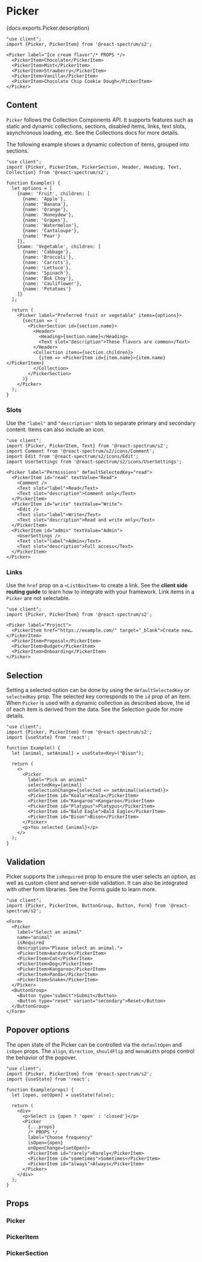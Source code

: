 


# Picker

<PageDescription>{docs.exports.Picker.description}</PageDescription>

```tsx render docs={docs.exports.Picker} links={docs.links} props={['size', 'labelPosition', 'labelAlign', 'necessityIndicator', 'isRequired', 'isQuiet', 'isDisabled', 'isInvalid']}
"use client";
import {Picker, PickerItem} from '@react-spectrum/s2';

<Picker label="Ice cream flavor"/* PROPS */>
  <PickerItem>Chocolate</PickerItem>
  <PickerItem>Mint</PickerItem>
  <PickerItem>Strawberry</PickerItem>
  <PickerItem>Vanilla</PickerItem>
  <PickerItem>Chocolate Chip Cookie Dough</PickerItem>
</Picker>
```

## Content

`Picker` follows the Collection Components API. It supports features such as static and dynamic collections, sections, disabled items, links, text slots, asynchronous loading, etc. See the Collections docs for more details.

The following example shows a dynamic collection of items, grouped into sections.

```tsx render hideImports
"use client";
import {Picker, PickerItem, PickerSection, Header, Heading, Text, Collection} from '@react-spectrum/s2';

function Example() {
  let options = [
    {name: 'Fruit', children: [
      {name: 'Apple'},
      {name: 'Banana'},
      {name: 'Orange'},
      {name: 'Honeydew'},
      {name: 'Grapes'},
      {name: 'Watermelon'},
      {name: 'Cantaloupe'},
      {name: 'Pear'}
    ]},
    {name: 'Vegetable', children: [
      {name: 'Cabbage'},
      {name: 'Broccoli'},
      {name: 'Carrots'},
      {name: 'Lettuce'},
      {name: 'Spinach'},
      {name: 'Bok Choy'},
      {name: 'Cauliflower'},
      {name: 'Potatoes'}
    ]}
  ];

  return (
    <Picker label="Preferred fruit or vegetable" items={options}>
      {section => (
        <PickerSection id={section.name}>
          <Header>
            <Heading>{section.name}</Heading>
            <Text slot="description">These flavors are common</Text>
          </Header>
          <Collection items={section.children}>
            {item => <PickerItem id={item.name}>{item.name}</PickerItem>}
          </Collection>
        </PickerSection>
      )}
    </Picker>
  );
}
```

### Slots

Use the `"label"` and `"description"` slots to separate primary and secondary content. Items can also include an icon.

```tsx render
"use client";
import {Picker, PickerItem, Text} from '@react-spectrum/s2';
import Comment from '@react-spectrum/s2/icons/Comment';
import Edit from '@react-spectrum/s2/icons/Edit';
import UserSettings from '@react-spectrum/s2/icons/UserSettings';

<Picker label="Permissions" defaultSelectedKey="read">
  <PickerItem id="read" textValue="Read">
    <Comment />
    <Text slot="label">Read</Text>
    <Text slot="description">Comment only</Text>
  </PickerItem>
  <PickerItem id="write" textValue="Write">
    <Edit />
    <Text slot="label">Write</Text>
    <Text slot="description">Read and write only</Text>
  </PickerItem>
  <PickerItem id="admin" textValue="Admin">
    <UserSettings />
    <Text slot="label">Admin</Text>
    <Text slot="description">Full access</Text>
  </PickerItem>
</Picker>
```

### Links

Use the `href` prop on a `<ListBoxItem>` to create a link. See the **client side routing guide** to learn how to integrate with your framework. Link items in a `Picker` are not selectable.

```tsx render hideImports
"use client";
import {Picker, PickerItem} from '@react-spectrum/s2';

<Picker label="Project">
  <PickerItem href="https://example.com/" target="_blank">Create new…</PickerItem>
  <PickerItem>Proposal</PickerItem>
  <PickerItem>Budget</PickerItem>
  <PickerItem>Onboarding</PickerItem>
</Picker>
```

## Selection

Setting a selected option can be done by using the `defaultSelectedKey` or `selectedKey` prop. The selected key corresponds to the `id` prop of an item.
When `Picker` is used with a dynamic collection as described above, the id of each item is derived from the data.
See the Selection guide for more details.

```tsx render hideImports
"use client";
import {Picker, PickerItem} from '@react-spectrum/s2';
import {useState} from 'react';

function Example() {
  let [animal, setAnimal] = useState<Key>("Bison");

  return (
    <>
      <Picker
        label="Pick an animal"
        selectedKey={animal}
        onSelectionChange={selected => setAnimal(selected)}>
        <PickerItem id="Koala">Koala</PickerItem>
        <PickerItem id="Kangaroo">Kangaroo</PickerItem>
        <PickerItem id="Platypus">Platypus</PickerItem>
        <PickerItem id="Bald Eagle">Bald Eagle</PickerItem>
        <PickerItem id="Bison">Bison</PickerItem>
      </Picker>
      <p>You selected {animal}</p>
    </>
  );
}
```

## Validation

Picker supports the `isRequired` prop to ensure the user selects an option, as well as custom client and server-side validation. It can also be integrated with other form libraries. See the Forms guide to learn more.

```tsx render hideImports
"use client";
import {Picker, PickerItem, ButtonGroup, Button, Form} from '@react-spectrum/s2';

<Form>
  <Picker
    label="Select an animal"
    name="animal"
    isRequired
    description="Please select an animal.">
    <PickerItem>Aardvark</PickerItem>
    <PickerItem>Cat</PickerItem>
    <PickerItem>Dog</PickerItem>
    <PickerItem>Kangaroo</PickerItem>
    <PickerItem>Panda</PickerItem>
    <PickerItem>Snake</PickerItem>
  </Picker>
  <ButtonGroup>
    <Button type="submit">Submit</Button>
    <Button type="reset" variant="secondary">Reset</Button>
  </ButtonGroup>
</Form>
```

## Popover options

The open state of the Picker can be controlled via the `defaultOpen` and `isOpen` props. The `align`, `direction`, `shouldFlip` and `menuWidth` props control the behavior of the popover.

```tsx render hideImports docs={docs.exports.Picker} links={docs.links} props={['align', 'direction', 'shouldFlip', 'menuWidth']}
"use client";
import {Picker, PickerItem} from '@react-spectrum/s2';
import {useState} from 'react';

function Example(props) {
  let [open, setOpen] = useState(false);

  return (
    <div>
      <p>Select is {open ? 'open' : 'closed'}</p>
      <Picker
        {...props}
        /* PROPS */
        label="Choose frequency"
        isOpen={open}
        onOpenChange={setOpen}>
        <PickerItem id="rarely">Rarely</PickerItem>
        <PickerItem id="sometimes">Sometimes</PickerItem>
        <PickerItem id="always">Always</PickerItem>
      </Picker>
    </div>
  );
}
```

## Props

### Picker

<PropTable component={docs.exports.Picker} links={docs.links} />

### PickerItem

<PropTable component={docs.exports.PickerItem} links={docs.links} />

### PickerSection

<PropTable component={docs.exports.PickerSection} links={docs.links} />

